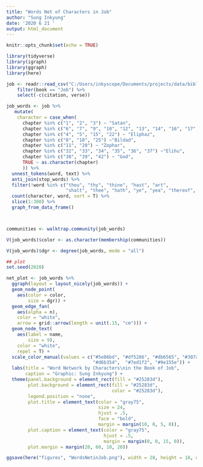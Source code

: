 ```yaml
---
title: "Words Net of Characters in Job"
author: "Sung Inkyung"
date: '2020 6 21 '
output: html_document
---
```


```r
knitr::opts_chunk$set(echo = TRUE)
```

```r
library(tidyverse)
library(igraph)
library(ggraph)
library(here)
```


```r
job <- readr::read_csv("C:/Users/inkyscope/Documents/projects/data/bible_kjv_new.csv") %>% 
    filter(book == "Job") %>% 
    select(-c(citation, verse)) 
```


```r

job_words <- job %>% 
   mutate(
    character = case_when(
      chapter %in% c("1", "2", "3") ~ "Satan",
      chapter %in% c("6", "7", "9", "10", "12", "13", "14", "16", "17", "19", "21", "23", "24", "26", "27", "28", "29", "30", "31", "40", "41") ~ "Job",
      chapter %in% c("4", "5", "15", "22") ~ "Eliphaz",
      chapter %in% c("8", "18", "25") ~"Bildad",
      chapter %in% c("11", "20") ~ "Zophar",
      chapter %in% c("32", "33", "34", "35", "36", "37") ~"Elihu",
      chapter %in% c("38", "39", "42") ~ "God",
      TRUE ~ as.character(chapter)
      )) %>% 
  unnest_tokens(word, text) %>%
  anti_join(stop_words) %>%
  filter(!word %in% c("thou", "thy", "thine", "hast", "art",
                      "shalt", "thee", "hath", "ye", "yea", "thereof", "job", "god", "day", "doth", "canst", "cometh", "wilt", "dost", "wherefore", "shouldes", "lo")) %>% 
  count(character, word, sort = T) %>% 
  slice(1:300) %>% 
  graph_from_data_frame()



communities <- walktrap.community(job_words)

V(job_words)$color <- as.character(membership(communities))

V(job_words)$dgr <- degree(job_words, mode = "all")

```


```r

## plot
set.seed(2020)

net_plot <- job_words %>% 
  ggraph(layout = layout_nicely(job_words)) +
  geom_node_point(
    aes(color = color,
        size = dgr)) +
  geom_edge_fan(
    aes(alpha = n),
    color = "white",
    arrow = grid::arrow(length = unit(.15, "cm"))) +
  geom_node_text(
    aes(label = name,
        size = 9),
    color = "white",
    repel = T) +
  scale_color_manual(values = c("#5e86bd", "#df5286", "#db6565", "#307a49", 
                                "#d6b354",  "#7ed1f2", "#9e155e")) +
  labs(title = "Word Network by Characters\nin the Book of Job",
       caption = "Graphic: Sung Inkyung") +
  theme(panel.background = element_rect(fill = "#25283d"),
        plot.background = element_rect(fill = "#25283d",
                                       color = "#25283d"),
        legend.position = "none",
        plot.title = element_text(color = "gray75",
                                  size = 24,
                                  hjust = .5,
                                  face = "bold",
                                  margin = margin(10, 0, 5, 0)),
        plot.caption = element_text(color = "gray75",
                                    hjust = .5,
                                    margin = margin(0, 0, 15, 0)),
        plot.margin = margin(20, 60, 10, 20))

ggsave(here("figures", "WordsNetinJob.png"), width = 28, height = 18, units = "cm")

```



